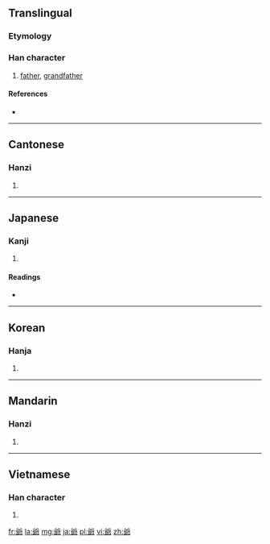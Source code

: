 {{also|爷}}
==Translingual==
===Etymology===
{{Han compound|父|耶|t1=fathers|c1=s|c2=p|ls=psc}}

===Han character===
{{Han char|rn=88|rad=父|as=09|sn=13|four=8012<sub>7</sub>|canj=金大尸十中 (CKSJL)}}

# [[father]], [[grandfather]]

====References====
* {{Han ref|kx=0690.110|dkj=19734|dj=1103.100|hdz=32040.070|uh=723A|ud=29242|bh=B7DD|bd=47069}}

----

==Cantonese==

===Hanzi===
{{yue-hanzi|jyut=|y=ye4|sim=爷}}

# {{defn|lang=yue|sort=父09}}

----

==Japanese==

===Kanji===
{{ja-kanji|grade=|rs=父09}}

# {{defn|lang=ja|sort=父09}}

====Readings====
* {{ja-readings|on=[[や]] (ya)|kun=[[ちち]] (chichi), [[じじ]] (jiji), [[おやじ]] (oyaji)}}

----

==Korean==

===Hanja===
{{ko-hanja|hangeul=[[야]]|eumhun=아비|rv=ya|mr=ya|y=ya}}

# {{defn|lang=ko|sort=父09}}

----

==Mandarin==

===Hanzi===
{{cmn-hanzi|sim=爷|pin=[[yé]] ([[ye2]])|wg=yeh<sup>2</sup>}}

# {{defn|lang=cmn|sort=父09}}

----

==Vietnamese==

===Han character===
{{vi-hantu|[[gia]]|rs=父09}}

# {{defn|lang=vi|sort=父09}}

[[fr:爺]]
[[la:爺]]
[[mg:爺]]
[[ja:爺]]
[[pl:爺]]
[[vi:爺]]
[[zh:爺]]